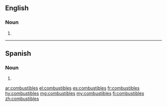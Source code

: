 ==English==

===Noun===
{{head|en|plural}}

# {{plural of|combustible|lang=en}}

----

==Spanish==

===Noun===
{{head|es|noun form|g=m-p}}
# {{plural of|combustible|lang=es}}

[[ar:combustibles]]
[[el:combustibles]]
[[es:combustibles]]
[[fr:combustibles]]
[[hy:combustibles]]
[[mg:combustibles]]
[[my:combustibles]]
[[fi:combustibles]]
[[zh:combustibles]]